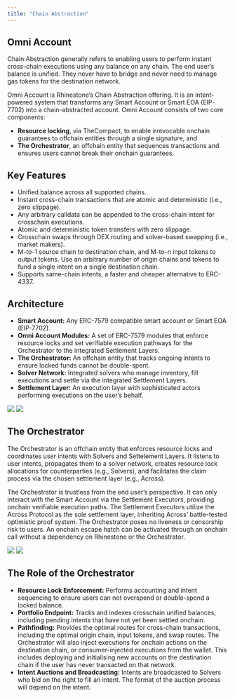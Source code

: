 ```yaml
---
title: "Chain Abstraction"
---
```


## Omni Account

Chain Abstraction generally refers to enabling users to perform instant cross-chain executions using any balance on any chain. The end user’s balance is unified. They never have to bridge and never need to manage gas tokens for the destination network.

Omni Account is Rhinestone’s Chain Abstraction offering. It is an intent-powered system that transforms any Smart Account or Smart EOA (EIP-7702) into a chain-abstracted account. Omni Account consists of two core components:

* **Resource locking**, via TheCompact, to enable irrevocable onchain guarantees to offchain entities through a single signature, and  
* **The Orchestrator**, an offchain entity that sequences transactions and ensures users cannot break their onchain guarantees. 

## Key Features

* Unified balance across all supported chains.  
* Instant cross-chain transactions that are atomic and deterministic (i.e., zero slippage).  
* Any arbitrary calldata can be appended to the cross-chain intent for crosschain executions.  
* Atomic and deterministic token transfers with zero slippage.  
* Crosschain swaps through DEX routing and solver-based swapping (i.e., market makers).    
* M-to-1 source chain to destination chain, and M-to-n input tokens to output tokens. Use an arbitrary number of origin chains and tokens to fund a single intent on a single destination chain.  
* Supports same-chain intents, a faster and cheaper alternative to ERC-4337.

## Architecture

* **Smart Account:** Any ERC-7579 compatible smart account or Smart EOA (EIP-7702).  
* **Omni Account Modules:** A set of ERC-7579 modules that enforce resource locks and set verifiable execution pathways for the Orchestrator to the integrated Settlement Layers.  
* **The Orchestrator:** An offchain entity that tracks ongoing intents to ensure locked funds cannot be double-spent.  
* **Solver Network:** Integrated solvers who manage inventory, fill executions and settle via the integrated Settlement Layers.  
* **Settlement Layer:** An execution layer with sophisticated actors performing executions on the user’s behalf.

<img className="block dark:hidden" src="/images/omniaccount_3_light.png" />
<img className="hidden dark:block" src="/images/omniaccount_3_dark.png" />

## The Orchestrator

The Orchestrator is an offchain entity that enforces resource locks and coordinates user intents with Solvers and Settelement Layers. It listens to user intents, propagates them to a solver network, creates resource lock allocations for counterparties (e.g., Solvers), and facilitates the claim process via the chosen settlement layer (e.g., Across).

The Orchestrator is trustless from the end user’s perspective. It can only interact with the Smart Account via the Settlement Executors, providing onchain verifiable execution paths. The Settlement Executors utilize the Across Protocol as the sole settlement layer, inheriting Across’ battle-tested optimistic proof system. The Orchestrator poses no liveness or censorship risk to users. An onchain escape hatch can be activated through an onchain call without a dependency on Rhinestone or the Orchestrator.

<img className="block dark:hidden" src="/images/omniaccount_8_light.png" />
<img className="hidden dark:block" src="/images/omniaccount_8_dark.png" />

## The Role of the Orchestrator

* **Resource Lock Enforcement:** Performs accounting and intent sequencing to ensure users can not overspend or double-spend a locked balance.  
* **Portfolio Endpoint:** Tracks and indexes crosschain unified balances, including pending intents that have not yet been settled onchain.  
* **Pathfinding:** Provides the optimal routes for cross-chain transactions, including the optimal origin chain, input tokens, and swap routes. The Orchestrator will also inject executions for onchain actions on the destination chain, or consumer-injected executions from the wallet. This includes deploying and initialising new accounts on the destination chain if the user has never transacted on that network.  
* **Intent Auctions and Broadcasting:** Intents are broadcasted to Solvers who bid on the right to fill an intent. The format of the auction process will depend on the intent.